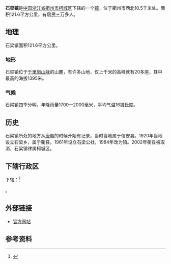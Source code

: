 {{中国乡级行政区|33/08/02/100/000
| 总面积 = 121.6平方公里
| 总人口 = 30000多人
| 电话区号 = 570
}}
'''石梁镇'''是[[中华人民共和国|中国]][[浙江省|浙江省]][[衢州市|衢州市]][[柯城区|柯城区]]下辖的一个[[镇|镇]]，位于衢州市西北10.5千米处。面积121.6平方公里，有居民三万多人。

==地理==
石梁镇面积121.6平方公里。

===地形===
石梁镇位于[[千里岗山脉|千里岗山脉]]的山麓，有许多山地，仅上千米的高峰就有20多座，其中最高的海拔1395米。

===气候===
石梁镇四季分明，年降雨量1700—2000毫米，平均气温16摄氏度。

==历史==
石梁镇所处的地方从[[唐朝|唐朝]]的时候开始有记录，当时当地属于信安县。1920年当地设立石梁乡，属于衢县。1961年设立石梁公社，1984年改为镇。2002年蘅县被取消，石梁镇律属柯城区。

==下辖行政区==
下辖：<ref>{{PRC admin/ref sgc|33/08/02/100/000}}</ref>

{{PRC admin/children|33/08/02/100/000}}。

==外部链接==
*[https://web.archive.org/web/20100525004623/http://www.qzkcsl.gov.cn/index.asp 官方网站]

==参考资料==
{{reflist}}

{{PRC admin/navcat|33/08/02/100/000}}